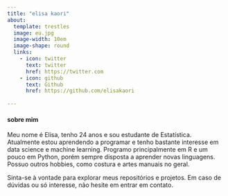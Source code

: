 ---
title: "elisa kaori"
about:
  template: trestles
  image: eu.jpg
  image-width: 10em
  image-shape: round
  links:
    - icon: twitter
      text: twitter
      href: https://twitter.com
    - icon: github
      text: Github
      href: https://github.com/elisakaori
  
---
#### sobre mim 

Meu nome é Elisa, tenho 24 anos e sou estudante de Estatística. Atualmente estou aprendendo a programar e tenho bastante interesse em data science e machine learning. Programo principalmente em R e um pouco em Python, porém sempre disposta a aprender novas linguagens. Possuo outros hobbies, como costura e artes manuais no geral. 

Sinta-se à vontade para explorar meus repositórios e projetos. Em caso de dúvidas ou só interesse, não hesite em entrar em contato.

